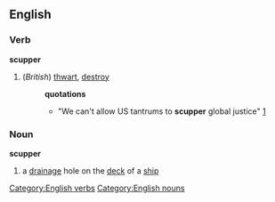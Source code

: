 ==English==
=== Verb ===
[[Category:English verbs]]
'''scupper'''
#(''British'') [[thwart]], [[destroy]]
#:'''quotations'''
#:*"We can't allow US tantrums to '''scupper''' global justice" [http://www.guardian.co.uk/bush/story/0,7369,747744,00.html]
=== Noun ===
[[Category:English nouns]]
'''scupper'''
#a [[drainage]] hole on the [[deck]] of a [[ship]]